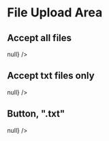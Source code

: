 

<Meta title="File Upload" component={FileUpload} />

# File Upload Area

## Accept all files

<Story name="Accept any">
  <FileUpload
    filetypes={[]}
    multiple={true}
    kind="area"
    label={null}
    value={[]}
    setValue={() => null}
  />
</Story>

## Accept txt files only

<Story name="Accept .txt only">
  <FileUpload
    filetypes={[".txt"]}
    multiple={true}
    kind="area"
    label={null}
    value={[]}
    setValue={() => null}
  />
</Story>

## Button, ".txt"

<Story name="Accept .txt only, button">
  <FileUpload
    filetypes={[".txt"]}
    multiple={true}
    kind="button"
    label={null}
    value={[]}
    setValue={() => null}
  />
</Story>
